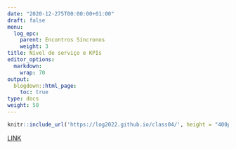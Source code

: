 ```yaml
---
date: "2020-12-275T00:00:00+01:00"
draft: false
menu:
  log_epc:
    parent: Encontros Síncronos
    weight: 3
title: Nível de serviço e KPIs
editor_options: 
  markdown: 
    wrap: 70
output: 
  blogdown::html_page:
    toc: true
type: docs
weight: 50
---
```


```r
knitr::include_url('https://log2022.github.io/class04/', height = "400px")
```

[LINK](https://log2022.github.io/class04/)



